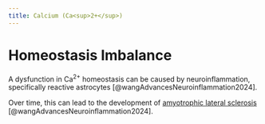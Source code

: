 ```yaml
---
title: Calcium (Ca<sup>2+</sup>)
---
```



# Homeostasis Imbalance {#homeostasis-imbalance}

A dysfunction in Ca<sup>2+</sup> homeostasis can be caused by neuroinflammation, specifically reactive astrocytes [@wangAdvancesNeuroinflammation2024]. 

Over time, this can lead to the development of [amyotrophic lateral sclerosis]({{< var ref-amyotrophic-lateral-sclerosis.path >}}) [@wangAdvancesNeuroinflammation2024]. 